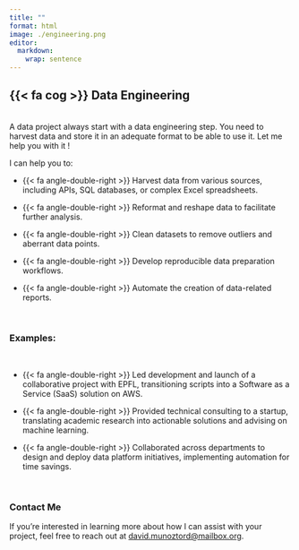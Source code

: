 ```yaml
---
title: ""
format: html
image: ./engineering.png
editor: 
  markdown: 
    wrap: sentence
---
```


## {{< fa cog >}}  Data Engineering

<br> A data project always start with a data engineering step.
You need to harvest data and store it in an adequate format to be able to use it.
Let me help you with it !

I can help you to:

-   {{< fa angle-double-right >}} Harvest data from various sources, including APIs, SQL databases, or complex Excel spreadsheets.

-   {{< fa angle-double-right >}} Reformat and reshape data to facilitate further analysis.

-   {{< fa angle-double-right >}} Clean datasets to remove outliers and aberrant data points.

-   {{< fa angle-double-right >}} Develop reproducible data preparation workflows.

-   {{< fa angle-double-right >}} Automate the creation of data-related reports.

<br>

### Examples:

<br> 

-   {{< fa angle-double-right >}} Led development and launch of a collaborative project with EPFL, transitioning scripts into a Software as a Service (SaaS) solution on AWS.

-   {{< fa angle-double-right >}} Provided technical consulting to a startup, translating academic research into actionable solutions and advising on machine learning.

-   {{< fa angle-double-right >}} Collaborated across departments to design and deploy data platform initiatives, implementing automation for time savings.

<br>

### Contact Me 

If you're interested in learning more about how I can assist with your project, feel free to reach out at [david.munoztord@mailbox.org](mailto:david.munoztord@mailbox.org).
